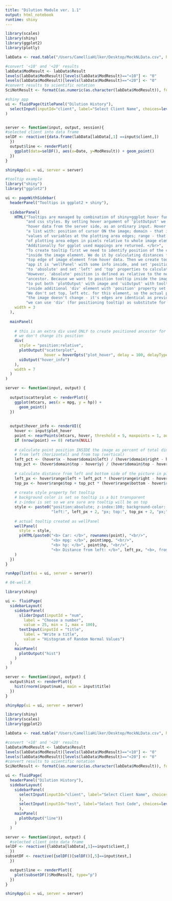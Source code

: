 ```yaml
---
title: "Dilution Module ver. 1.1"
output: html_notebook
runtime: shiny
---
```

```r
library(scales)
library(shiny)
library(ggplot2)
library(plotly)

labData <- read.table("/Users/CamelliaHilker/Desktop/MockNLData.csv", header=TRUE, sep=",")

#convert '<10' and '<20' results
labData$ModResult <- labData$Result
levels(labData$ModResult)[levels(labData$ModResult)=="<10"] <- "0"
levels(labData$ModResult)[levels(labData$ModResult)=="<20"] <- "0"
#convert results to scientific notation
SciNotResult <- formatC(as.numeric(as.character(labData$ModResult)), format="e", digits=2)

#shiny app
ui <- fluidPage(titlePanel("Dilution History"),
  selectInput(inputId="client", label="Select Client Name", choices=levels(labData$Client.Name))
)


server <- function(input, output, session){
#selected client into data frame
selDF <- reactive({data.frame(labData[labData[,1] ==input$client,])
  }) 
  output$line <- renderPlot({
    ggplot(data=selDF(), aes(x=Date, y=ModResult)) + geom_point()
  })
}

shinyApp(ui = ui, server = server)
```

```r
#tooltip example
library("shiny")
library("ggplot2")

ui <- pageWithSidebar(
  headerPanel("Tooltips in ggplot2 + shiny"),
  
  sidebarPanel(
    HTML("Tooltips are managed by combination of shiny+ggplot hover functionality",
         "and css styles. By setting hover argument of 'plotOutput' we could access",
         "hover data from the server side, as an ordinary input. Hover input is",
         "a list with: position of cursor ON the image; domain - that is",
         "values of variables at the plotting area edges; range - that is position",
         "of plotting area edges in pixels relative to whole image element.",
         "Additionally for ggplot used mappings are returned. </br>",
         "To create tooltip first we need to identify position of the cursor",
         "inside the image element. We do it by calculating distances from left and",
         "top edge of image element from hover data. Then we create tooltip, in this",
         "app it is 'wellPanel' with some info inside, and set 'position' property",
         "to 'absolute' and set 'left' and 'top' properties to calculated values.",
         "However, 'absolute' position is defined as relative to the nearest positioned",
         "ancestor. Because we want to position tooltip inside the image, we need",
         "to put both 'plotOutput' with image and 'uiOutput' with tooltip content",
         "inside additional 'div' element with 'position' property set to 'relative'.",
         "We don't set top, left etc. for this element, so the actual position of",
         "the image doesn't change - it's edges are identical as previously, so",
         "we can use 'div' (for positioning tooltip) as substitute for image. </br>"),
    width = 3
  ),
  
  mainPanel(
    
    # this is an extra div used ONLY to create positioned ancestor for tooltip
    # we don't change its position
    div(
      style = "position:relative",
      plotOutput("scatterplot", 
                 hover = hoverOpts("plot_hover", delay = 100, delayType = "debounce")),
      uiOutput("hover_info")
    ),
    width = 7
  )
)

server <- function(input, output) {
  
  output$scatterplot <- renderPlot({
    ggplot(mtcars, aes(x = mpg, y = hp)) +
      geom_point()
  })
  
  
  output$hover_info <- renderUI({
    hover <- input$plot_hover
    point <- nearPoints(mtcars, hover, threshold = 5, maxpoints = 1, addDist = TRUE)
    if (nrow(point) == 0) return(NULL)
    
    # calculate point position INSIDE the image as percent of total dimensions
    # from left (horizontal) and from top (vertical)
    left_pct <- (hover$x - hover$domain$left) / (hover$domain$right - hover$domain$left)
    top_pct <- (hover$domain$top - hover$y) / (hover$domain$top - hover$domain$bottom)
    
    # calculate distance from left and bottom side of the picture in pixels
    left_px <- hover$range$left + left_pct * (hover$range$right - hover$range$left)
    top_px <- hover$range$top + top_pct * (hover$range$bottom - hover$range$top)
    
    # create style property fot tooltip
    # background color is set so tooltip is a bit transparent
    # z-index is set so we are sure are tooltip will be on top
    style <- paste0("position:absolute; z-index:100; background-color: rgba(245, 245, 245, 0.85); ",
                    "left:", left_px + 2, "px; top:", top_px + 2, "px;")
    
    # actual tooltip created as wellPanel
    wellPanel(
      style = style,
      p(HTML(paste0("<b> Car: </b>", rownames(point), "<br/>",
                    "<b> mpg: </b>", point$mpg, "<br/>",
                    "<b> hp: </b>", point$hp, "<br/>",
                    "<b> Distance from left: </b>", left_px, "<b>, from top: </b>", top_px)))
    )
  })
}

runApp(list(ui = ui, server = server))
```

```r
# 04-well.R

library(shiny)

ui <- fluidPage(
  sidebarLayout(
    sidebarPanel(
      sliderInput(inputId = "num", 
        label = "Choose a number", 
        value = 25, min = 1, max = 100),
      textInput(inputId = "title", 
        label = "Write a title",
        value = "Histogram of Random Normal Values")
    ),
    mainPanel(
      plotOutput("hist")
    )
  )
)

server <- function(input, output) {
  output$hist <- renderPlot({
    hist(rnorm(input$num), main = input$title)
  })
}

shinyApp(ui = ui, server = server)
```

```r
library(shiny)
library(scales)
library(ggplot2)

labData <- read.table("/Users/CamelliaHilker/Desktop/MockNLData.csv", header=TRUE, sep=",")

#convert '<10' and '<20' results
labData$ModResult <- labData$Result
levels(labData$ModResult)[levels(labData$ModResult)=="<10"] <- "0"
levels(labData$ModResult)[levels(labData$ModResult)=="<20"] <- "0"
#convert results to scientific notation
SciNotResult <- formatC(as.numeric(as.character(labData$ModResult)), format="e", digits=2)

ui <- fluidPage(
  headerPanel("Dilution History"), 
  sidebarLayout(
    sidebarPanel(
      selectInput(inputId="client", label="Select Client Name", choices=levels(labData$Client.Name)
      ),
      selectInput(inputId="test", label="Select Test Code", choices=levels(labData$Analysis))
      ),
    mainPanel(
      plotOutput("line"))
    )
  )

server <- function(input, output) {
  #selected client into data frame
selDF <- reactive({labData[labData[,1]==input$client,]
  })
subsetDF <- reactive({selDF()[selDF()[,5]==input$test,]
  })

  output$line <- renderPlot({
    plot(subsetDF()$ModResult, type="p")
  })
}

shinyApp(ui = ui, server = server)
```